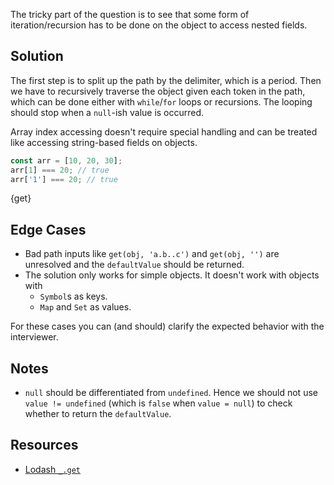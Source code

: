 

The tricky part of the question is to see that some form of iteration/recursion has to be done on the object to access nested fields.

## Solution

The first step is to split up the path by the delimiter, which is a period. Then we have to recursively traverse the object given each token in the path, which can be done either with `while`/`for` loops or recursions. The looping should stop when a `null`-ish value is occurred.

Array index accessing doesn't require special handling and can be treated like accessing string-based fields on objects.

```js
const arr = [10, 20, 30];
arr[1] === 20; // true
arr['1'] === 20; // true
```

<MDXCodeBlock>{get}</MDXCodeBlock>

## Edge Cases

- Bad path inputs like `get(obj, 'a.b..c')` and `get(obj, '')` are unresolved and the `defaultValue` should be returned.
- The solution only works for simple objects. It doesn't work with objects with
  - `Symbol`s as keys.
  - `Map` and `Set` as values.

For these cases you can (and should) clarify the expected behavior with the interviewer.

## Notes

- `null` should be differentiated from `undefined`. Hence we should not use `value != undefined` (which is `false` when `value = null`) to check whether to return the `defaultValue`.

## Resources

- [Lodash `_.get`](https://lodash.com/docs/#get)
